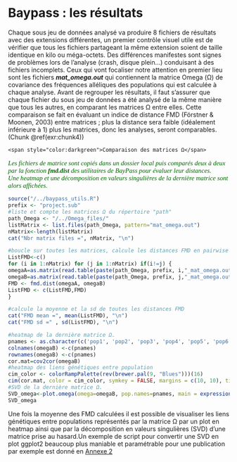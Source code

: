 # Baypass : les résultats {-}
Chaque sous jeu de données analysé va produire 8 fichiers de résultats avec des extensions différentes, un premier contrôle visuel utile est de vérifier que tous les fichiers partageant la même extension soient de taille identique en kilo ou méga-octets. Des différences manifestes sont signes de problèmes lors de l’analyse (crash, disque plein…) conduisant à des fichiers incomplets. Ceux qui vont focaliser notre attention en premier lieu sont les fichiers **_mat_omega.out_** qui contiennent la matrice Omega (Ω) de covariance des fréquences alléliques des populations qui est calculée à chaque analyse.  Avant de regrouper les résultats, il faut s'assurer que chaque fichier du sous jeu de données a été analysé de la même manière que tous les autres, en comparant les matrices Ω entre elles. 
Cette comparaison se fait en évaluant un indice de distance FMD (Förstner & Moonen, 2003) entre matrices ; plus la distance sera faible (idéalement inférieure à 1) plus les matrices, donc les analyses, seront comparables.(Chunk \@ref(exr:chunk4))

```exercise
<span style="color:darkgreen">Comparaison des matrices Ω</span>
```
<p style="font-family: calibri; font-size:11pt; font-style:italic; color:darkgreen">
Les fichiers de matrice sont copiés dans un dossier local puis comparés deux à deux par la fonction **_fmd.dist_** des utilitaires de BayPass pour évaluer leur distances.<br>
Une heatmap et une décomposition en valeurs singulières de la  dernière matrice sont alors affichées.<br>
</p>

```r
source("/../baypass_utils.R")
prefix <- "project.sub"
#liste et compte les matrices Ω du répertoire "path"
path_Omega <- "/../Omega_files/"
listMatrix <- list.files(path_Omega, pattern="mat_omega.out")
nMatrix<-length(listMatrix)
cat("Nbr matrix files =", nMatrix, "\n")

#boucle sur toutes les matrices, calcule les distances FMD en pairwise et stocke le résultat
ListFMD<-c()
for (i in 1:nMatrix) for (j in 1:nMatrix) if(i!=j) {
omegaA=as.matrix(read.table(paste(path_Omega, prefix, i,"_mat_omega.out", sep="")))
omegaB=as.matrix(read.table(paste(path_Omega, prefix, j,"_mat_omega.out", sep="")))
FMD <- fmd.dist(omegaA, omegaB)
ListFMD <- c(ListFMD,FMD)
}

#calcule la moyenne et la sd de toutes les distances FMD
cat("FMD mean =", mean(ListFMD), "\n")
cat("FMD sd =" , sd(ListFMD), "\n")

#heatmap de la dernière matrice Ω.
pnames <- as.character(c('pop1', 'pop2', 'pop3', 'pop4', 'pop5', 'pop6', 'pop7', 'pop8', 'pop9', 'pop10', 'pop11', 'pop12', 'pop13'))
colnames(omegaB) <-c(pnames)
rownames(omegaB) <-c(pnames)
cor.mat=cov2cor(omegaB)
#heatmap des liens génétiques entre population
cim_color <- colorRampPalette(rev(brewer.pal(9, "Blues")))(16)
cim(cor.mat, color = cim_color, symkey = FALSE, margins = c(10, 10), title = "Correlation map based on last "~hat(Omega))
#SVD de la dernière matrice Ω.
SVD_omega<-plot.omega(omega=omegaB, pop.names=pnames, main = expression("Singular Value Decomposition of last " * ~hat(Omega)), pos=3)
SVD_omega
```
Une fois la moyenne des FMD calculées il est possible de visualiser les liens génétiques entre populations représentés par la matrice Ω par un plot en heatmap ainsi que par la décomposition en valeurs singulières (SVD) d'une matrice prise au hasard.Un exemple de script pour convertir une SVD en plot ggplot2 beaucoup plus maniable et paramétrable pour une publication par exemple est donné en [Annexe 2](#An2)
